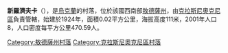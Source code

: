 {{expand|time=2016-09-03T01:52:41+00:00}}
{{unreferenced|time=2016-09-03T01:52:41+00:00}}
{{coord|47|25|9|N|29|19|46|E|scale:30000|display=title}}

'''新羅濟夫卡'''（{{lang-uk|Новорозівка}}），是[[烏克蘭|烏克蘭]]的村落，位於該國西南部[[敖德薩州|敖德薩州]]，由[[克拉斯尼奧克尼區|克拉斯尼奧克尼區]]負責管轄，始建於1924年，面積0.02平方公里，海拔高度111米，2001年人口8，人口密度每平方公里470.59人。

{{DEFAULTSORT:Новорозівка}}
[[Category:敖德薩州村落|Category:敖德薩州村落]]
[[Category:克拉斯尼奧克尼區村落|Category:克拉斯尼奧克尼區村落]]


{{Odessa-geo-stub}}